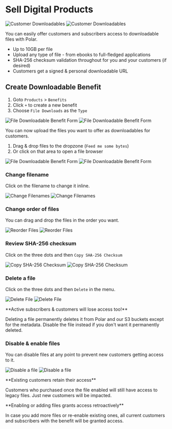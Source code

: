 
# Sell Digital Products

![Customer Downloadables](./downloadables.light.png)
![Customer Downloadables](./downloadables.dark.png)

You can easily offer customers and subscribers access to downloadable files with Polar.
- Up to 10GB per file
- Upload any type of file - from ebooks to full-fledged applications
- SHA-256 checksum validation throughout for you and your customers (if desired)
- Customers get a signed & personal downloadable URL

## Create Downloadable Benefit

1. Goto `Products` > `Benefits`
2. Click `+` to create a new benefit
3. Choose `File Downloads` as the `Type`

![File Downloadable Benefit Form](./before-upload.light.png)
![File Downloadable Benefit Form](./before-upload.dark.png)

You can now upload the files you want to offer as downloadables for customers.
1. Drag & drop files to the dropzone (`Feed me some bytes`)
2. Or click on that area to open a file browser

![File Downloadable Benefit Form](./upload.light.png)
![File Downloadable Benefit Form](./upload.dark.png)

### Change filename

Click on the filename to change it inline.

![Change Filenames](./rename.light.png)
![Change Filenames](./rename.dark.png)

### Change order of files

You can drag and drop the files in the order you want.

![Reorder Files](./reorder.light.png)
![Reorder Files](./reorder.dark.png)

### Review SHA-256 checksum

Click on the three dots and then `Copy SHA-256 Checksum`

![Copy SHA-256 Checksum](./checksum.light.png)
![Copy SHA-256 Checksum](./checksum.dark.png)


### Delete a file

Click on the three dots and then `Delete` in the menu.

![Delete File](./delete.light.png)
![Delete File](./delete.dark.png)

<BrowserCallout type="WARNING">
**Active subscribers & customers will lose access too!**

Deleting a file permanently deletes it from Polar and our S3 buckets except for
the metadata. Disable the file instead if you don't want it permanently deleted.
</BrowserCallout>

### Disable & enable files

You can disable files at any point to prevent new customers getting access to
it.

![Disable a file](./disable.light.png)
![Disable a file](./disable.dark.png)

<BrowserCallout type="NOTE">
**Existing customers retain their access**

Customers who purchased once the file enabled will still have access
to legacy files. Just new customers will be impacted.
</BrowserCallout>

<BrowserCallout type="NOTE">
**Enabling or adding files grants access retroactively**

In case you add more files or re-enable existing ones, all current customers and
subscribers with the benefit will be granted access.
</BrowserCallout>
